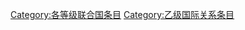{{Articles by Quality|topic=联合国|project=联合国|format=toc}}
{{Wikipedia category}}
{{emptycat}}
[[Category:各等级联合国条目|Category:各等级联合国条目]]
[[Category:乙级国际关系条目|Category:乙级国际关系条目]]